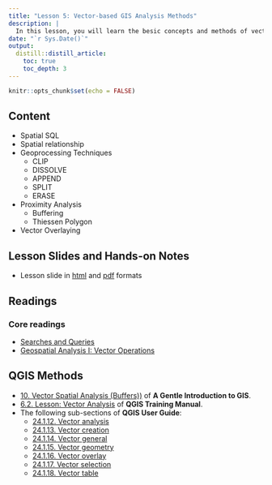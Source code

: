 ```yaml
---
title: "Lesson 5: Vector-based GIS Analysis Methods"
description: |
  In this lesson, you will learn the besic concepts and methods of vector-based GIS Analysis.
date: "`r Sys.Date()`"
output:
  distill::distill_article:
    toc: true
    toc_depth: 3
---
```


```r
knitr::opts_chunk$set(echo = FALSE)
```

## Content

- Spatial SQL
- Spatial relationship
- Geoprocessing Techniques
    - CLIP
    - DISSOLVE
    - APPEND
    - SPLIT
    - ERASE
- Proximity Analysis
    - Buffering
    - Thiessen Polygon
- Vector Overlaying


## Lesson Slides and Hands-on Notes 
- Lesson slide in [html](../lesson/Lesson05/Lesson05.html) and [pdf](../lesson/Lesson05/Lesson05.pdf) formats



## Readings
### Core readings

- [Searches and Queries](https://saylordotorg.github.io/text_essentials-of-geographic-information-systems/s10-02-searches-and-queries.html)
- [Geospatial Analysis I: Vector Operations](https://saylordotorg.github.io/text_essentials-of-geographic-information-systems/s11-geospatial-analysis-i-vector-o.html)

## QGIS Methods

- [10. Vector Spatial Analysis (Buffers))](https://docs.qgis.org/3.16/en/docs/gentle_gis_introduction/vector_spatial_analysis_buffers.html) of **A Gentle Introduction to GIS**.
- [6.2. Lesson: Vector Analysis](https://docs.qgis.org/3.16/en/docs/training_manual/vector_analysis/basic_analysis.html) of **QGIS Training Manual**.
- The following sub-sections of **QGIS User Guide**:
    - [24.1.12. Vector analysis](https://docs.qgis.org/3.16/en/docs/user_manual/processing_algs/qgis/vectoranalysis.html)
    - [24.1.13. Vector creation](https://docs.qgis.org/3.16/en/docs/user_manual/processing_algs/qgis/vectorcreation.html)
    - [24.1.14. Vector general](https://docs.qgis.org/testing/en/docs/user_manual/processing_algs/qgis/vectorgeneral.html)
    - [24.1.15. Vector geometry](https://docs.qgis.org/testing/en/docs/user_manual/processing_algs/qgis/vectorgeometry.html)
    - [24.1.16. Vector overlay](https://docs.qgis.org/testing/en/docs/user_manual/processing_algs/qgis/vectoroverlay.html)
    - [24.1.17. Vector selection](https://docs.qgis.org/testing/en/docs/user_manual/processing_algs/qgis/vectorselection.html)
    - [24.1.18. Vector table](https://docs.qgis.org/testing/en/docs/user_manual/processing_algs/qgis/vectortable.html)



